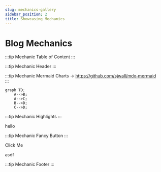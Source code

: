 ```yaml
---
slug: mechanics-gallery
sidebar_position: 2
title: Showcasing Mechanics
---
```



# Blog Mechanics

:::tip Mechanic 
Table of Content
:::

<TOCInline toc={toc}/>

:::tip Mechanic 
Header
:::

:::tip Mechanic 
Mermaid Charts -> https://github.com/sjwall/mdx-mermaid
:::
```mermaid
graph TD;
    A-->B;
    A-->C;
    B-->D;
    C-->D;
```

:::tip Mechanic 
Highlights
:::

<Highlight label='test'>hello</Highlight>

:::tip Mechanic 
Fancy Button
:::

<FancyButton>Click Me</FancyButton>

asdf

:::tip Mechanic 
Footer
:::

<Footer/>

